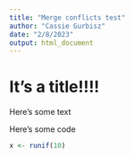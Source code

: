 ```yaml
---
title: "Merge conflicts test"
author: "Cassie Gurbisz"
date: "2/8/2023"
output: html_document
---
```


# It's a title!!!!

Here's some text

Here's some code
```r

x <- runif(10) 

```

